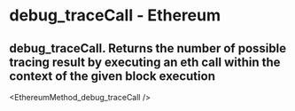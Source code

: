 # debug_traceCall - Ethereum

## debug_traceCall. Returns the number of possible tracing result by executing an eth call within the context of the given block execution


<EthereumMethod_debug_traceCall />
